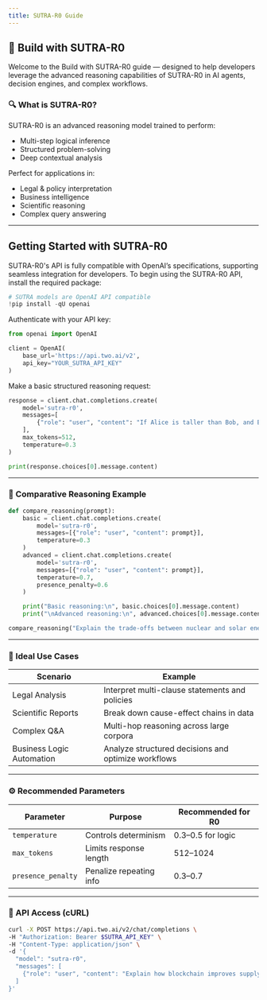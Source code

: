 ```yaml
---
title: SUTRA-R0 Guide
---
```


## 🧠 Build with SUTRA-R0

Welcome to the Build with SUTRA-R0 guide — designed to help developers leverage the advanced reasoning capabilities of SUTRA-R0 in AI agents, decision engines, and complex workflows.

### 🔍 What is SUTRA-R0?

SUTRA-R0 is an advanced reasoning model trained to perform:

- Multi-step logical inference
- Structured problem-solving
- Deep contextual analysis

Perfect for applications in:

- Legal & policy interpretation
- Business intelligence
- Scientific reasoning
- Complex query answering

---

## Getting Started with SUTRA-R0

SUTRA-R0's API is fully compatible with OpenAI’s specifications, supporting seamless integration for developers. To begin using the SUTRA-R0 API, install the required package:

```python
# SUTRA models are OpenAI API compatible
!pip install -qU openai
```

Authenticate with your API key:

```python
from openai import OpenAI

client = OpenAI(
    base_url='https://api.two.ai/v2',
    api_key="YOUR_SUTRA_API_KEY"
)
```

Make a basic structured reasoning request:

```python
response = client.chat.completions.create(
    model='sutra-r0',
    messages=[
        {"role": "user", "content": "If Alice is taller than Bob, and Bob is taller than Carol, who is the tallest?"}
    ],
    max_tokens=512,
    temperature=0.3
)

print(response.choices[0].message.content)
```

---

### 🔁 Comparative Reasoning Example

```python
def compare_reasoning(prompt):
    basic = client.chat.completions.create(
        model='sutra-r0',
        messages=[{"role": "user", "content": prompt}],
        temperature=0.3
    )
    advanced = client.chat.completions.create(
        model='sutra-r0',
        messages=[{"role": "user", "content": prompt}],
        temperature=0.7,
        presence_penalty=0.6
    )

    print("Basic reasoning:\n", basic.choices[0].message.content)
    print("\nAdvanced reasoning:\n", advanced.choices[0].message.content)

compare_reasoning("Explain the trade-offs between nuclear and solar energy for long-term policy decisions.")
```

---

### 🧠 Ideal Use Cases

| Scenario                  | Example                                             |
| ------------------------- | --------------------------------------------------- |
| Legal Analysis            | Interpret multi-clause statements and policies      |
| Scientific Reports        | Break down cause-effect chains in data              |
| Complex Q&A               | Multi-hop reasoning across large corpora            |
| Business Logic Automation | Analyze structured decisions and optimize workflows |

---

### ⚙️ Recommended Parameters

| Parameter          | Purpose                 | Recommended for R0 |
| ------------------ | ----------------------- | ------------------ |
| `temperature`      | Controls determinism    | 0.3–0.5 for logic  |
| `max_tokens`       | Limits response length  | 512–1024           |
| `presence_penalty` | Penalize repeating info | 0.3–0.7            |

---

### 🔗 API Access (cURL)

```bash
curl -X POST https://api.two.ai/v2/chat/completions \
-H "Authorization: Bearer $SUTRA_API_KEY" \
-H "Content-Type: application/json" \
-d '{
  "model": "sutra-r0",
  "messages": [
    {"role": "user", "content": "Explain how blockchain improves supply chain transparency."}
  ]
}'
```
